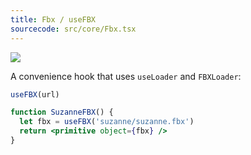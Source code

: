 ```yaml
---
title: Fbx / useFBX
sourcecode: src/core/Fbx.tsx
---
```


[![](https://img.shields.io/badge/-storybook-%23ff69b4)](https://drei.pmnd.rs/?path=/story/loaders-fbx)

A convenience hook that uses `useLoader` and `FBXLoader`:

```jsx
useFBX(url)

function SuzanneFBX() {
  let fbx = useFBX('suzanne/suzanne.fbx')
  return <primitive object={fbx} />
}
```
